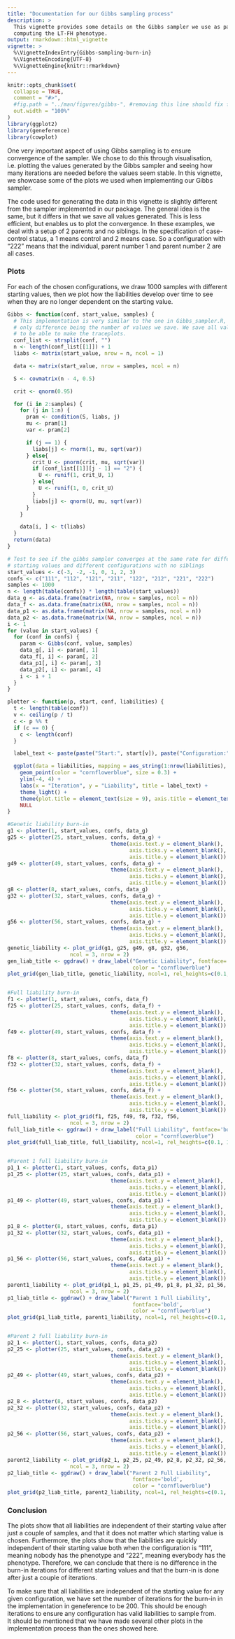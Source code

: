 ```yaml
---
title: "Documentation for our Gibbs sampling process"
description: >
  This vignette provides some details on the Gibbs sampler we use as part of
  computing the LT-FH phenotype.
output: rmarkdown::html_vignette
vignette: >
  %\VignetteIndexEntry{Gibbs-sampling-burn-in}
  %\VignetteEncoding{UTF-8}
  %\VignetteEngine{knitr::rmarkdown}
---
```


```r
knitr::opts_chunk$set(
  collapse = TRUE,
  comment = "#>",
  #fig.path = "../man/figures/gibbs-", #removing this line should fix figures
  out.width = "100%"
)
library(ggplot2)
library(geneference)
library(cowplot)
```

One very important aspect of using Gibbs sampling is to ensure convergence of the sampler. We chose to do this through visualisation, i.e. plotting the values generated by the Gibbs sampler and seeing how many iterations are needed before the values seem stable.
In this vignette, we showcase some of the plots we used when implementing our Gibbs sampler.

The code used for generating the data in this vignette is slightly different from the sampler implemented in our package. The general idea is the same, but it differs in that we save all values generated. This is less efficient, but enables us to plot the convergence.
In these examples, we deal with a setup of 2 parents and no siblings. In the specification of case-control status, a 1 means control and 2 means case. So a configuration with "222" means that the individual, parent number 1 and parent number 2 are all cases.  

### Plots
For each of the chosen configurations, we draw 1000 samples with different starting values, then we plot how the liabilities develop over time to see when they are no longer dependent on the starting value.


```r
Gibbs <- function(conf, start_value, samples) {
  # This implementation is very similar to the one in Gibbs_sampler.R, with the
  # only difference being the number of values we save. We save all values
  # to be able to make the traceplots.
  conf_list <- strsplit(conf, "")
  n <- length(conf_list[[1]]) + 1
  liabs <- matrix(start_value, nrow = n, ncol = 1)

  data <- matrix(start_value, nrow = samples, ncol = n)

  S <- covmatrix(n - 4, 0.5)

  crit <- qnorm(0.95)

  for (i in 2:samples) {
    for (j in 1:n) {
      pram <- condition(S, liabs, j)
      mu <- pram[1]
      var <- pram[2]

      if (j == 1) {
        liabs[j] <- rnorm(1, mu, sqrt(var))
      } else{
        crit_U <- pnorm(crit, mu, sqrt(var))
        if (conf_list[[1]][j - 1] == "2") {
          U <- runif(1, crit_U, 1)
        } else{
          U <- runif(1, 0, crit_U)
        }
        liabs[j] <- qnorm(U, mu, sqrt(var))
      }
    }

    data[i, ] <- t(liabs)
  }
  return(data)
}
```

```r
# Test to see if the gibbs sampler converges at the same rate for different
# starting values and different configurations with no siblings
start_values <- c(-3, -2, -1, 0, 1, 2, 3)
confs <- c("111", "112", "121", "211", "122", "212", "221", "222")
samples <- 1000
n <- length(table(confs)) * length(table(start_values))
data_g <- as.data.frame(matrix(NA, nrow = samples, ncol = n))
data_f <- as.data.frame(matrix(NA, nrow = samples, ncol = n))
data_p1 <- as.data.frame(matrix(NA, nrow = samples, ncol = n))
data_p2 <- as.data.frame(matrix(NA, nrow = samples, ncol = n))
i <- 1
for (value in start_values) {
  for (conf in confs) {
    param <- Gibbs(conf, value, samples)
    data_g[, i] <- param[, 1]
    data_f[, i] <- param[, 2]
    data_p1[, i] <- param[, 3]
    data_p2[, i] <- param[, 4]
    i <- i + 1
  }
}
```

```r
plotter <- function(p, start, conf, liabilities) {
  t <- length(table(conf))
  v <- ceiling(p / t)
  c <- p %% t
  if (c == 0) {
    c <- length(conf)
  }

  label_text <- paste(paste("Start:", start[v]), paste("Configuration:", conf[c]), sep = ", ")

  ggplot(data = liabilities, mapping = aes_string(1:nrow(liabilities), y = names(liabilities)[p]))+
    geom_point(color = "cornflowerblue", size = 0.3) +
    ylim(-4, 4) +
    labs(x = "Iteration", y = "Liability", title = label_text) +
    theme_light() +
    theme(plot.title = element_text(size = 9), axis.title = element_text(size = 8)) +
    NULL
}
```


```r
#Genetic liability burn-in
g1 <- plotter(1, start_values, confs, data_g)
g25 <- plotter(25, start_values, confs, data_g) +
                                 theme(axis.text.y = element_blank(),
                                       axis.ticks.y = element_blank(),
                                       axis.title.y = element_blank())
g49 <- plotter(49, start_values, confs, data_g) +
                                 theme(axis.text.y = element_blank(),
                                       axis.ticks.y = element_blank(),
                                       axis.title.y = element_blank())
g8 <- plotter(8, start_values, confs, data_g)
g32 <- plotter(32, start_values, confs, data_g) +
                                 theme(axis.text.y = element_blank(),
                                       axis.ticks.y = element_blank(),
                                       axis.title.y = element_blank())
g56 <- plotter(56, start_values, confs, data_g) +
                                 theme(axis.text.y = element_blank(),
                                       axis.ticks.y = element_blank(),
                                       axis.title.y = element_blank())
genetic_liability <- plot_grid(g1, g25, g49, g8, g32, g56,
                    ncol = 3, nrow = 2)
gen_liab_title <- ggdraw() + draw_label("Genetic Liability", fontface='bold',
                                        color = "cornflowerblue")
plot_grid(gen_liab_title, genetic_liability, ncol=1, rel_heights=c(0.1, 1))


#Full liability burn-in
f1 <- plotter(1, start_values, confs, data_f)
f25 <- plotter(25, start_values, confs, data_f) +
                                 theme(axis.text.y = element_blank(),
                                       axis.ticks.y = element_blank(),
                                       axis.title.y = element_blank())
f49 <- plotter(49, start_values, confs, data_f) +
                                 theme(axis.text.y = element_blank(),
                                       axis.ticks.y = element_blank(),
                                       axis.title.y = element_blank())
f8 <- plotter(8, start_values, confs, data_f)
f32 <- plotter(32, start_values, confs, data_f) +
                                 theme(axis.text.y = element_blank(),
                                       axis.ticks.y = element_blank(),
                                       axis.title.y = element_blank())
f56 <- plotter(56, start_values, confs, data_f) +
                                 theme(axis.text.y = element_blank(),
                                       axis.ticks.y = element_blank(),
                                       axis.title.y = element_blank())
full_liability <- plot_grid(f1, f25, f49, f8, f32, f56,
                    ncol = 3, nrow = 2)
full_liab_title <- ggdraw() + draw_label("Full Liability", fontface='bold',
                                         color = "cornflowerblue")
plot_grid(full_liab_title, full_liability, ncol=1, rel_heights=c(0.1, 1))


#Parent 1 full liability burn-in
p1_1 <- plotter(1, start_values, confs, data_p1)
p1_25 <- plotter(25, start_values, confs, data_p1) +
                                 theme(axis.text.y = element_blank(),
                                       axis.ticks.y = element_blank(),
                                       axis.title.y = element_blank())
p1_49 <- plotter(49, start_values, confs, data_p1) +
                                 theme(axis.text.y = element_blank(),
                                       axis.ticks.y = element_blank(),
                                       axis.title.y = element_blank())
p1_8 <- plotter(8, start_values, confs, data_p1)
p1_32 <- plotter(32, start_values, confs, data_p1) +
                                 theme(axis.text.y = element_blank(),
                                       axis.ticks.y = element_blank(),
                                       axis.title.y = element_blank())
p1_56 <- plotter(56, start_values, confs, data_p1) +
                                 theme(axis.text.y = element_blank(),
                                       axis.ticks.y = element_blank(),
                                       axis.title.y = element_blank())
parent1_liability <- plot_grid(p1_1, p1_25, p1_49, p1_8, p1_32, p1_56,
                    ncol = 3, nrow = 2)
p1_liab_title <- ggdraw() + draw_label("Parent 1 Full Liability",
                                        fontface='bold',
                                        color = "cornflowerblue")
plot_grid(p1_liab_title, parent1_liability, ncol=1, rel_heights=c(0.1, 1))


#Parent 2 full liability burn-in
p2_1 <- plotter(1, start_values, confs, data_p2)
p2_25 <- plotter(25, start_values, confs, data_p2) +
                                 theme(axis.text.y = element_blank(),
                                       axis.ticks.y = element_blank(),
                                       axis.title.y = element_blank())
p2_49 <- plotter(49, start_values, confs, data_p2) +
                                 theme(axis.text.y = element_blank(),
                                       axis.ticks.y = element_blank(),
                                       axis.title.y = element_blank())
p2_8 <- plotter(8, start_values, confs, data_p2)
p2_32 <- plotter(32, start_values, confs, data_p2) +
                                 theme(axis.text.y = element_blank(),
                                       axis.ticks.y = element_blank(),
                                       axis.title.y = element_blank())
p2_56 <- plotter(56, start_values, confs, data_p2) +
                                 theme(axis.text.y = element_blank(),
                                       axis.ticks.y = element_blank(),
                                       axis.title.y = element_blank())
parent2_liability <- plot_grid(p2_1, p2_25, p2_49, p2_8, p2_32, p2_56,
                    ncol = 3, nrow = 2)
p2_liab_title <- ggdraw() + draw_label("Parent 2 Full Liability",
                                        fontface='bold',
                                        color = "cornflowerblue")
plot_grid(p2_liab_title, parent2_liability, ncol=1, rel_heights=c(0.1, 1))
```

### Conclusion
The plots show that all liabilities are independent of their starting value after just a couple of samples, and that it does not matter which starting value is chosen. Furthermore, the plots show that the liabilities are quickly independent of their starting value both when the configuration is "111", meaning nobody has the phenotype and "222", meaning everybody has the phenotype. Therefore, we can conclude that there is no difference in the burn-in iterations for different starting values and that the burn-in is done after just a couple of iterations.

To make sure that all liabilities are independent of the starting value for any given configuration, we have set the number of iterations for the burn-in in the implementation in geneference to be 200. This should be enough iterations to ensure any configuration has valid liabilities to sample from.  
It should be mentioned that we have made several other plots in the implementation process than the ones showed here.
